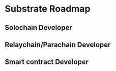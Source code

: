 # Substrate Roadmap

## Solochain Developer 


## Relaychain/Parachain Developer




## Smart contract Developer 


